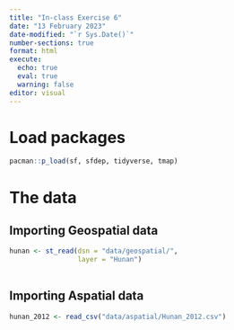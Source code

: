 ```yaml
---
title: "In-class Exercise 6"
date: "13 February 2023"
date-modified: "`r Sys.Date()`"
number-sections: true
format: html
execute: 
  echo: true
  eval: true
  warning: false
editor: visual
---
```


# Load packages

```r
pacman::p_load(sf, sfdep, tidyverse, tmap)
```

# The data

## Importing Geospatial data

```r
hunan <- st_read(dsn = "data/geospatial/",
                 layer = "Hunan")
  
```

## Importing Aspatial data

```r
hunan_2012 <- read_csv("data/aspatial/Hunan_2012.csv")
```
